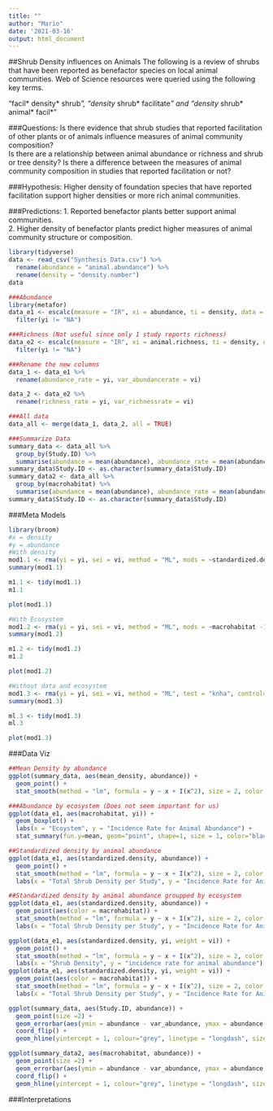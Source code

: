 ```yaml
---
title: ""
author: "Mario"
date: '2021-03-16'
output: html_document
---
```

##Shrub Density influences on Animals
The following is a review of shrubs that have been reported as benefactor species on local animal communities. Web of Science resources were queried using the following key terms.

"facil* density* shrub*”, “density* shrub* facilitate*” and “density* shrub* animal* facil*"

###Questions:
Is there evidence that shrub studies that reported facilitation of other plants or of animals influence measures of animal community composition?  
Is there are a relationship between animal abundance or richness and shrub or tree density?
Is there a difference between the measures of animal community composition in studies that reported facilitation or not?

###Hypothesis:
Higher density of foundation species that have reported facilitation support higher densities or more rich animal communities.

###Predictions:
1. Reported benefactor plants better support animal communities.  
2. Higher density of benefactor plants predict higher measures of animal community structure or composition.  

```r
library(tidyverse)
data <- read_csv("Synthesis Data.csv") %>%
  rename(abundance = "animal.abundance") %>%
  rename(density = "density.number")
data

###Abundance
library(metafor)
data_e1 <- escalc(measure = "IR", xi = abundance, ti = density, data = data) %>% 
  filter(yi != "NA")

###Richness (Not useful since only 1 study reports richness)
data_e2 <- escalc(measure = "IR", xi = animal.richness, ti = density, data = data) %>% 
  filter(yi != "NA")

###Rename the new columns
data_1 <- data_e1 %>% 
  rename(abundance_rate = yi, var_abundancerate = vi)

data_2 <- data_e2 %>%
  rename(richness_rate = yi, var_richnessrate = vi)

###All data
data_all <- merge(data_1, data_2, all = TRUE)

###Summarize Data
summary_data <- data_all %>% 
  group_by(Study.ID) %>% 
  summarise(abundance = mean(abundance), abundance_rate = mean(abundance_rate), richness_rate = mean(richness_rate), var_abundance= sd(var_abundancerate), var_richnessrate = sd(var_richnessrate), mean_density= mean(standardized.density))
summary_data$Study.ID <- as.character(summary_data$Study.ID)
summary_data2 <- data_all %>% 
  group_by(macrohabitat) %>% 
  summarise(abundance = mean(abundance), abundance_rate = mean(abundance_rate), richness_rate = mean(richness_rate), var_abundance= sd(var_abundancerate), var_richnessrate = sd(var_richnessrate), mean_density= mean(standardized.density))
summary_data$Study.ID <- as.character(summary_data$Study.ID)
```

###Meta Models
```r
library(broom)
#x = density
#y = abundance
#With density
mod1.1 <- rma(yi = yi, sei = vi, method = "ML", mods = ~standardized.density, test = "knha", control=list(stepadj=0.5), data = data_e1)
summary(mod1.1)
```
```r
m1.1 <- tidy(mod1.1)
m1.1
```
```r
plot(mod1.1)
```
```r
#With Ecosystem
mod1.2 <- rma(yi = yi, sei = vi, method = "ML", mods = ~macrohabitat -1, test = "knha", control=list(stepadj=0.5), data = data_e1)
summary(mod1.2)
```
```r
m1.2 <- tidy(mod1.2)
m1.2
```
```r
plot(mod1.2)
```
```r
#Without data and ecosystem
mod1.3 <- rma(yi = yi, sei = vi, method = "ML", test = "knha", control=list(stepadj=0.5), data = data_e1)
summary(mod1.3)
```
```r
ml.3 <- tidy(mod1.3)
ml.3
```
```r
plot(mod1.3)
```

###Data Viz 
```r
##Mean Density by abundance
ggplot(summary_data, aes(mean_density, abundance)) +
  geom_point() +
  stat_smooth(method = "lm", formula = y ~ x + I(x^2), size = 2, color = "black", size = 2, se = FALSE)
```
```r
###Abundance by ecosystem (Does not seem important for us)
ggplot(data_e1, aes(macrohabitat, yi)) +
  geom_boxplot() +
  labs(x = "Ecoystem", y = "Incidence Rate for Animal Abundance") + 
  stat_summary(fun.y=mean, geom="point", shape=1, size = 1, color="black", fill="red")
```

```r
##Standardized density by animal abundance
ggplot(data_e1, aes(standardized.density, abundance)) +
  geom_point() + 
  stat_smooth(method = "lm", formula = y ~ x + I(x^2), size = 2, color = "black", se = FALSE) +
  labs(x = "Total Shrub Density per Study", y = "Incidence Rate for Animal Abundance")

##Standardized density by animal abundance groupped by ecosystem
ggplot(data_e1, aes(standardized.density, abundance)) +
  geom_point(aes(color = macrohabitat)) + 
  stat_smooth(method = "lm", formula = y ~ x + I(x^2), size = 2, color = "black", se = FALSE) +
  labs(x = "Total Shrub Density per Study", y = "Incidence Rate for Animal Abundance")
```
```r
ggplot(data_e1, aes(standardized.density, yi, weight = vi)) +
  geom_point() + 
  stat_smooth(method = "lm", formula = y ~ x + I(x^2), size = 2, color = "black", size = 2, se = FALSE) +
  labs(x = "Shrub Density", y = "incidence rate for animal abundance")
ggplot(data_e1, aes(standardized.density, yi, weight = vi)) +
  geom_point(aes(color = macrohabitat)) + 
  stat_smooth(method = "lm", formula = y ~ x + I(x^2), size = 2, color = "black", size = 2, se = FALSE) +
  labs(x = "Total Shrub Density per Study", y = "Incidence Rate for Animal Abundance")
```
```r
ggplot(summary_data, aes(Study.ID, abundance)) +
  geom_point(size =2) +
  geom_errorbar(aes(ymin = abundance - var_abundance, ymax = abundance + var_abundance), size= 0.7, width=0.1, position = position_dodge(width = 0.5)) +
  coord_flip() +
  geom_hline(yintercept = 1, colour="grey", linetype = "longdash", size = 2)
```
```r
ggplot(summary_data2, aes(macrohabitat, abundance)) +
  geom_point(size =2) +
  geom_errorbar(aes(ymin = abundance - var_abundance, ymax = abundance + var_abundance), size= 0.7, width=0.1, position = position_dodge(width = 0.5)) +
  coord_flip() +
  geom_hline(yintercept = 1, colour="grey", linetype = "longdash", size = 2)
```

###Interpretations
